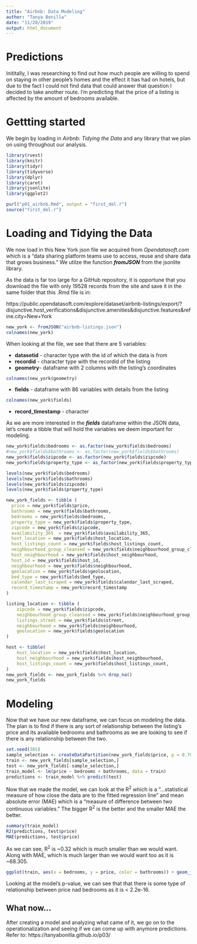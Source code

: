 ```yaml
---
title: "Airbnb: Data Modeling"
author: "Tanya Bonilla"
date: "11/20/2019"
output: html_document
---
```


# Predictions


Inititally, I was researching to find out how much people are willing to spend on staying in other people's homes and the effect it has had on hotels, but due to the fact I could not find data that could answer that question I decided to take another route. I'm predicting that the price of a listing is affected by the amount of bedrooms available. 

# Gettting started

We begin by loading in *Airbnb: Tidying the Data* and any library that we plan on using throughout our analysis.
```r
library(rvest)
library(knitr)
library(tidyr)
library(tidyverse)
library(dplyr)
library(caret)
library(jsonlite)
library(ggplot2)

purl("p01_airbnb.Rmd", output = "first_del.r")
source("first_del.r")
```

# Loading and Tidying the Data

We now load in this New York json file we acquired from *Opendatasoft.com* which is a "data sharing platform teams use to access, reuse and share data that grows business." We utilze the function ***fromJSON*** from the jsonlite library. 

As the data is far too large for a GitHub repository, it is opportune that you download the file with only 19528 records from the site and save it in the same folder that this .Rmd file is in:

https://public.opendatasoft.com/explore/dataset/airbnb-listings/export/?disjunctive.host_verifications&disjunctive.amenities&disjunctive.features&refine.city=New+York

```r
new_york <- fromJSON("airbnb-listings.json")
colnames(new_york)
```

When looking at the file, we see that there are 5 variables:

* **datasetid** - character type with the id of which the data is from
* **recordid** - character type with the recordid of the listing 
* **geometry**- dataframe with 2 columns with the listing's coordinates
```r
colnames(new_york$geometry)
```
* **fields** - dataframe with 86 variables with details from the listing
```r
colnames(new_york$fields)
```
+ **record_timestamp** - character 

As we are more interested in the ***fields*** dataframe within the JSON data, let's create a tibble that will hold the variables we deem important for modeling. 
```r
new_york$fields$bedrooms <- as.factor(new_york$fields$bedrooms)
#new_york$fields$bathrooms <- as.factor(new_york$fields$bathrooms)
new_york$fields$zipcode <- as.factor(new_york$fields$zipcode)
new_york$fields$property_type <- as_factor(new_york$fields$property_type)

levels(new_york$fields$bedrooms)
levels(new_york$fields$bathrooms)
levels(new_york$fields$zipcode)
levels(new_york$fields$property_type)

new_york_fields <- tibble ( 
  price = new_york$fields$price,
  bathrooms = new_york$fields$bathrooms,
  bedrooms = new_york$fields$bedrooms,
  property_type = new_york$fields$property_type,
  zipcode = new_york$fields$zipcode,
  availability_365  = new_york$fields$availability_365,
  host_location = new_york$fields$host_location,
  host_listings_count = new_york$fields$host_listings_count,
  neighbourhood_group_cleansed = new_york$fields$neighbourhood_group_cleansed,
  host_neighbourhood = new_york$fields$host_neighbourhood,
  host_id = new_york$fields$host_id,
  neighbourhood = new_york$fields$neighbourhood,
  geolocation = new_york$fields$geolocation,
  bed_type = new_york$fields$bed_type,
  calendar_last_scraped = new_york$fields$calendar_last_scraped,
  record_timestamp = new_york$record_timestamp
)

listing_location <- tibble (
    zipcode = new_york$fields$zipcode,
    neighbourhood_group_cleansed = new_york$fields$neighbourhood_group_cleansed,
    listings_street = new_york$fields$street,
    neighbourhood = new_york$fields$neighbourhood,
    geolocation = new_york$fields$geolocation
)

host <- tibble(
    host_location = new_york$fields$host_location,
    host_neighbourhood = new_york$fields$host_neighbourhood,
    host_listings_count = new_york$fields$host_listings_count,
)
new_york_fields <- new_york_fields %>% drop_na()
new_york_fields
```
# Modeling

Now that we have our new dataframe, we can focus on modeling the data. The plan is to find if there is any sort of relationship between the listing's price and its available bedrooms and bathrooms as we are looking to see if there is any relationship between the two. 

```r

set.seed(385)
sample_selection <- createDataPartition(new_york_fields$price, p = 0.70, list = FALSE)
train <- new_york_fields[sample_selection,]
test <- new_york_fields[-sample_selection,]
train_model <- lm(price ~ bedrooms + bathrooms, data = train)
predictions <- train_model %>% predict(test)
```

Now that we made the model, we can look at the R^2^ which is a "...statistical measure of how close the data are to the fitted regression line" and mean absolute error (MAE) which is a "measure of difference between two continuous variables." The bigger R^2^ is the better and the smaller MAE the better.
```r
summary(train_model)
R2(predictions, test$price)
MAE(predictions, test$price)
```
As we can see, R^2^ is ~0.32 which is much smaller than we would want. Along with MAE, which is much larger than we would want too as it is ~68.305. 

```r
ggplot(train, aes(x = bedrooms, y = price, color = bathrooms)) + geom_jitter() + geom_smooth(method = lm)
```

Looking at the model's p-value, we can see that that there is some type of relationship between price nad bedrooms as it is < 2.2e-16.

## What now...
  After creating a model and analyzing what came of it, we go on to the operationalization and seeing if we can come up with anymore predictions. 
  Refer to:
    https://tanyabonilla.github.io/p03/